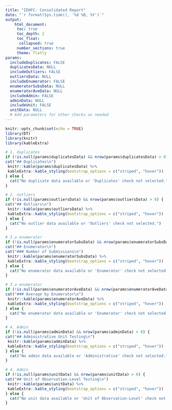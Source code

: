 ```yaml
---
title: "IEHFC- Consolidated Report"
date: "`r format(Sys.time(), '%d %B, %Y')`"
output: 
    html_document:
     toc: true
     toc_depth: 2
     toc_float:
      collapsed: true
     number_sections: true
     theme: flatly
params: 
  includeDuplicates: FALSE
  duplicatesData: NULL
  includeOutliers: FALSE
  outliersData: NULL
  includeEnumerator: FALSE
  enumeratorSubsData: NULL
  enumeratorAveData: NULL
  includeAdmin: FALSE
  adminData: NULL
  includeUnit: FALSE
  unitData: NULL
  # Add parameters for other checks as needed
---
```


```r
knitr::opts_chunk$set(echo = TRUE)
library(DT)
library(knitr)
library(kableExtra)

```


```r
# 1. duplicates
if (!is.null(params$duplicatesData) && nrow(params$duplicatesData) > 0) {
cat("## Duplicates\n")
 knitr::kable(params$duplicatesData) %>%
 kableExtra::kable_styling(bootstrap_options = c("striped", "hover"))
} else {
  cat("No duplicate data available or 'Duplicates' check not selected.")
}
```


```r
# 2. outliers
if (!is.null(params$outliersData) && nrow(params$outliersData) > 0) {
cat("## Outliers\n")
 knitr::kable(params$outliersData) %>%
 kableExtra::kable_styling(bootstrap_options = c("striped", "hover"))
} else {
  cat("No outlier data available or 'Outliers' check not selected.")
}
```

```r
# 3.a enumerator
if (!is.null(params$enumeratorSubsData) && nrow(params$enumeratorSubsData) > 0) {
cat("## Enumerator\n")
cat("### Number of Submissions\n")
 knitr::kable(params$enumeratorSubsData) %>%
 kableExtra::kable_styling(bootstrap_options = c("striped", "hover"))
} else {
  cat("No enumerator data available or 'Enumerator' check not selected.")
}
```

```r
# 3.a enumerator
if (!is.null(params$enumeratorAveData) && nrow(params$enumeratorAveData) > 0) {
cat("### Average by Enumerator\n")
 knitr::kable(params$enumeratorAveData) %>%
 kableExtra::kable_styling(bootstrap_options = c("striped", "hover"))
} else {
  cat("No enumerator data available or 'Enumerator' check not selected.")
}
```


```r
# 4. Admin
if (!is.null(params$adminData) && nrow(params$adminData) > 0) {
cat("## Administrative Unit Testing\n")
 knitr::kable(params$adminData) %>%
 kableExtra::kable_styling(bootstrap_options = c("striped", "hover"))
} else {
  cat("No admin data available or 'Administrative' check not selected.")
}
```

```r
# 4. Admin
if (!is.null(params$unitData) && nrow(params$unitData) > 0) {
cat("## Unit of Observation-Level Testing\n")
 knitr::kable(params$unitData) %>%
 kableExtra::kable_styling(bootstrap_options = c("striped", "hover"))
} else {
  cat("No unit data available or 'Unit of Observation-Level' check not selected.")
}
```

